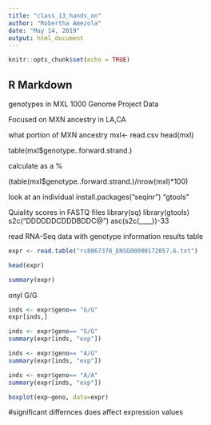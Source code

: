 ```yaml
---
title: "class_13_hands_on"
author: "Robertha Amezola"
date: "May 14, 2019"
output: html_document
---
```


```r
knitr::opts_chunk$set(echo = TRUE)
```

## R Markdown

genotypes in MXL 1000 Genome Project Data

Focused on MXN ancestry in LA,CA

what portion of MXN ancestry 
mxl<- read.csv
head(mxl)

table(mxl$genotype..forward.strand.)

calculate as a %

(table(mxl$genotype..forward.strand.)/nrow(mxl)*100)


look at an individual
install.packages("seqinr")
"gtools"

Quiality scores in FASTQ files
library(sq)
library(gtools)
s2c("DDDDDDCDDDBDDC@")
asc(s2c(____))-33


read RNA-Seq data with genotype information results table


```r
expr <- read.table("rs8067378_ENSG00000172057.6.txt")

head(expr)

```



```r
summary(expr)
```

onyl G/G 


```r
inds <- expr$geno== "G/G"
expr[inds,]
```




```r
inds <- expr$geno== "G/G"
summary(expr[inds, "exp"])
```

```r
inds <- expr$geno== "A/G"
summary(expr[inds, "exp"])
```

```r
inds <- expr$geno== "A/A"
summary(expr[inds, "exp"])
```




```r
boxplot(exp~geno, data=expr)
```




#significant differnces  does affect expression values 